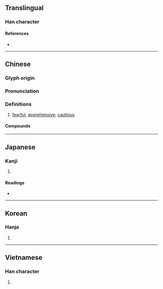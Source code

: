 {{character info/new}}
{{also|克}}
==Translingual==

===Han character===
{{Han char|rn=10|rad=儿|as=12|sn=14|four=44216|canj=JUJRU|ids=⿰克克}}

====References====
* {{Han ref|kx=0125.220|dkj=01395|dj=0266.070|hdz=10274.040|uh=5162|ud=20834|bh=B9B8|bd=47544}}

----

==Chinese==
{{zh-forms}}

===Glyph origin===
{{Han etym}}

===Pronunciation===
{{zh-pron
|m=jīng
|c=ging1
|mn=keng
|mc=y
|oc=y
|ma=
|cat=a
}}

===Definitions===
{{zh-hanzi}}

# [[fearful]]; [[apprehensive]]; [[cautious]]
#: {{zh-x|戰戰兢兢|to be very [[fearful]]}}

====Compounds====
{{zh-der|戰兢|兢業|戰戰兢兢|兢兢業業}}

----

==Japanese==

===Kanji===
{{ja-kanji|grade=uc|rs=儿12}}

# {{defn|lang=ja|sort=儿12}}

====Readings====
* {{ja-readings|on=[[きょう]] (kyō)|kun=[[おそれる]] (osoreru), [[つつしむ]] (tsutsushimu)}}

----

==Korean==

===Hanja===
{{ko-hanja|hangeul=긍|rv=geung|mr=kŭng}}

# {{defn|lang=ko|sort=儿12}}

----

==Vietnamese==

===Han character===
{{vi-hantu|[[cạnh]], [[ganh]], [[căng]], [[giằng]]|rs=儿12}}

# {{defn|lang=vi|sort=儿12}}
